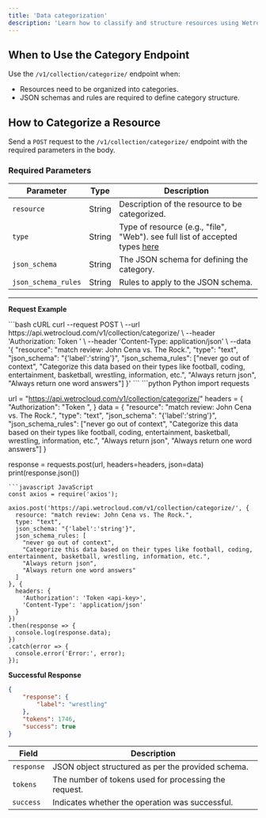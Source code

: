 ```yaml
---
title: 'Data categorization'
description: 'Learn how to classify and structure resources using WetroCloud.'
---
```

## When to Use the Category Endpoint

Use the `/v1/collection/categorize/` endpoint when:

- Resources need to be organized into categories.
- JSON schemas and rules are required to define category structure.

## How to Categorize a Resource

Send a `POST` request to the `/v1/collection/categorize/` endpoint with the required parameters in the body.

### Required Parameters

| Parameter          | Type   | Description                                    |
|---------------------|--------|------------------------------------------------|
| `resource`          | String | Description of the resource to be categorized. |
| `type`              | String | Type of resource (e.g., "file", "Web"). see full list of accepted types [here](/insert)    |
| `json_schema`       | String | The JSON schema for defining the category.     |
| `json_schema_rules` | String | Rules to apply to the JSON schema.             |

---
**Request Example**

<CodeGroup>
 ```bash cURL
curl --request POST \
  --url https://api.wetrocloud.com/v1/collection/categorize/ \
  --header 'Authorization: Token <api-key>' \
  --header 'Content-Type: application/json' \
  --data '{
    "resource": "match review: John Cena vs. The Rock.",
    "type": "text",
    "json_schema": "{'label':'string'}",
    "json_schema_rules": ["never go out of context", "Categorize this data based on their types like football, coding, entertainment, basketball, wrestling, information, etc.", "Always return json", "Always return one word answers"]
  }'
```
```python Python
import requests

url = "https://api.wetrocloud.com/v1/collection/categorize/"
headers = {
    "Authorization": "Token <api-key>",
}
data = {
    "resource": "match review: John Cena vs. The Rock.",
    "type": "text",
    "json_schema": "{'label':'string'}",
    "json_schema_rules": ["never go out of context", "Categorize this data based on their types like football, coding, entertainment, basketball, wrestling, information, etc.", "Always return json", "Always return one word answers"]
}

response = requests.post(url, headers=headers, json=data)
print(response.json())
```
```javascript JavaScript
const axios = require('axios');

axios.post('https://api.wetrocloud.com/v1/collection/categorize/', {
  resource: "match review: John Cena vs. The Rock.",
  type: "text",
  json_schema: "{'label':'string'}",
  json_schema_rules: [
    "never go out of context", 
    "Categorize this data based on their types like football, coding, entertainment, basketball, wrestling, information, etc.", 
    "Always return json", 
    "Always return one word answers"
  ]
}, {
  headers: {
    'Authorization': 'Token <api-key>',
    'Content-Type': 'application/json'
  }
})
.then(response => {
  console.log(response.data);
})
.catch(error => {
  console.error('Error:', error);
});
```
</CodeGroup>

**Successful Response**
```json
{
    "response": {
        "label": "wrestling"
    },
    "tokens": 1746,
    "success": true
}
```

| Field     | Description                                           |
|-----------|-------------------------------------------------------|
| `response` | JSON object structured as per the provided schema.   |
| `tokens`  | The number of tokens used for processing the request. |
| `success` | Indicates whether the operation was successful.       |

